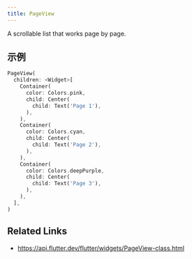 ```yaml
---
title: PageView
---
```


A scrollable list that works page by page.

## 示例

```dart liveslice=PageView mockup=iPhone7
PageView(
  children: <Widget>[
    Container(
      color: Colors.pink,
      child: Center(
        child: Text('Page 1'),
      ),
    ),
    Container(
      color: Colors.cyan,
      child: Center(
        child: Text('Page 2'),
      ),
    ),
    Container(
      color: Colors.deepPurple,
      child: Center(
        child: Text('Page 3'),
      ),
    ),
  ],
)
```

## Related Links

- https://api.flutter.dev/flutter/widgets/PageView-class.html

